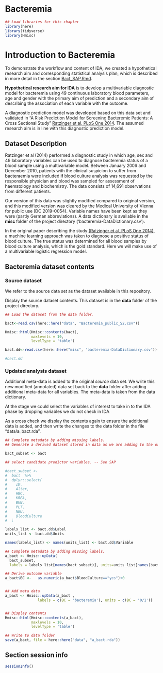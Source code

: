 # Bacteremia {-}


```r
## Load libraries for this chapter
library(here)
library(tidyverse)
library(Hmisc)
```

# Introduction to Bacteremia

To demonstrate the workflow and content of IDA, we created a hypothetical research aim and corresponding statistical analysis plan, which is described in more detail in the section [Bact_SAP.Rmd](Bact_SAP.Rmd).

**Hypothetical research aim for IDA** is to develop a multivariable diagnostic model for bacteremia using 49 continuous laboratory blood parameters, age and gender with the primary aim of prediction and a secondary aim of describing the association of each variable with the outcome. 

A diagnostic prediction model was developed based on this data set and validated in "A Risk Prediction Model for Screening Bacteremic Patients: A Cross Sectional Study"  [Ratzinger et al, PLoS One 2014](https://doi.org/10.1371/journal.pone.0106765). The assumed research aim is in line with this diagnostic prediction model.


## Dataset Description

Ratzinger et al (2014) performed a diagnostic study in which age, sex and 49 laboratory variables can be used to diagnose bacteremia status  of a blood sample using a multivariable model.  Between January 2006 and December 2010, patients with the clinical suspicion to suffer from bacteraemia were included if blood culture analysis was requested by the responsible physician and blood was sampled for assessment of haematology and biochemistry. The data consists of 14,691 observations from different patients.

Our version of this data was slightly modified compared to original version, and this modified version was cleared by the Medical University of Vienna for public use (DC 2019-0054). Variable names have been kept as they were (partly German abbreviations). A data dictionary is available in the **misc** folder of the project directory ('bacteremia-DataDictionary.csv').

In the original paper describing the study [(Ratzinger et al, PLoS One 2014)](https://doi.org/10.1371/journal.pone.0106765), a machine learning approach was taken to diagnose a positive status of blood culture. The true status was determined for all blood samples by blood culture analysis, which is the gold standard. Here we will make use of a multivariable logistic regression model.


## Bacteremia dataset contents

### Source dataset 

We refer to the source data set as the dataset available in this repository.

Display the source dataset contents. This dataset is in the **data** folder of the project directory. 

```r
## Load the dataset from the data folder. 

bact<-read.csv(here::here("data", "Bacteremia_public_S2.csv"))

Hmisc::html(Hmisc::contents(bact),
            maxlevels = 10,
            levelType = 'table')

bact.dd<-read.csv(here::here("misc", "bacteremia-DataDictionary.csv"))

#bact.dd
```


### Updated analysis dataset

Additional meta-data is added to the original *source* data set. We write this new modified (annotated) data set back to the **data** folder after adding additional meta-data for all variables. The meta-data is taken from the data dictionary.

At the stage we could select the variables of interest to take in to the IDA phase by dropping variables we do not check in IDA.

As a cross check we display the contents again to ensure the additional data is added, and then write  the changes to the data folder in the file "data/a_bact.rda". 

```r

## Complete metadata by adding missing labels. 
## Generate a derived dataset stored in data as we are adding to the original source dataset obtained. 

bact_subset <- bact

## select candidate predictor variables. -- See SAP

#bact_subset <- 
#  bact  %>%
#  dplyr::select(
#    ID,
#    Alter,
#    WBC,
#    KREA,
#    BUN,
#    PLT,
#    NEU,
#    BloodCulture
#  )

labels_list <- bact.dd$Label
units_list <- bact.dd$Units

names(labels_list) <- names(units_list) <- bact.dd$Variable

## Complete metadata by adding missing labels.
a_bact <- Hmisc::upData(
  bact_subset,
  labels = labels_list[names(bact_subset)], units=units_list[names(bact_subset)])

## Derive outcome variable
a_bact$BC <-   as.numeric(a_bact$BloodCulture=="yes")+0


## Add meta data
a_bact <- Hmisc::upData(a_bact ,
               labels = c(BC = 'bacteremia'), units = c(BC = '0/1'))


## Display contents
Hmisc::html(Hmisc::contents(a_bact),
            maxlevels = 10,
            levelType = 'table')

## Write to data folder
save(a_bact, file = here::here("data", "a_bact.rda"))
```

## Section session info

```r
sessionInfo()
```



